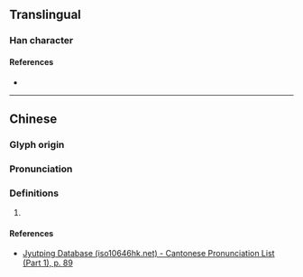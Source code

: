 {{character info/new}}
==Translingual==

===Han character===
{{Han char|rn=32|rad=土|as=10|sn=13|four=|canj=GTMJ|ids=⿰土華}}

====References====
* {{Han ref|kx=0239.241|hdz=10486.020|uh=58B7}}

----

==Chinese==
{{zh-forms|s=}}

===Glyph origin===
{{Han etym}}

===Pronunciation===
{{zh-pron
|m=yè
|c=jip6
|cat=}}

===Definitions===
{{zh-hanzi}}

# {{rfdef|zh|sort=土10}}

====References====
* [http://www.iso10646hk.net/jp/document/download.jsp Jyutping Database (iso10646hk.net) - Cantonese Pronunciation List (Part 1), p. 89]